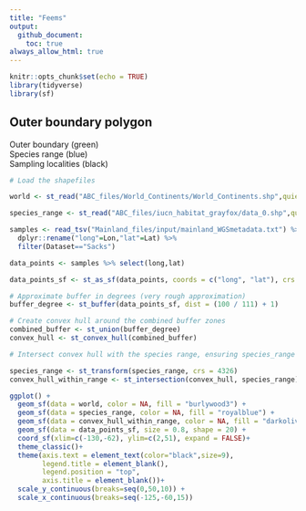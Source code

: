 ```yaml
---
title: "Feems"
output: 
  github_document:
    toc: true
always_allow_html: true
---
```


```r
knitr::opts_chunk$set(echo = TRUE)
library(tidyverse)
library(sf)
```


## Outer boundary polygon  

Outer boundary (green)  
Species range (blue)   
Sampling localities (black)  
```r

# Load the shapefiles

world <- st_read("ABC_files/World_Continents/World_Continents.shp",quiet = TRUE)

species_range <- st_read("ABC_files/iucn_habitat_grayfox/data_0.shp",quiet = TRUE)

samples <- read_tsv("Mainland_files/input/mainland_WGSmetadata.txt") %>% 
  dplyr::rename("long"=Lon,"lat"=Lat) %>% 
  filter(Dataset=="Sacks")

data_points <- samples %>% select(long,lat)

data_points_sf <- st_as_sf(data_points, coords = c("long", "lat"), crs = 4326)

# Approximate buffer in degrees (very rough approximation)
buffer_degree <- st_buffer(data_points_sf, dist = (100 / 111) + 1)

# Create convex hull around the combined buffer zones
combined_buffer <- st_union(buffer_degree)
convex_hull <- st_convex_hull(combined_buffer)

# Intersect convex hull with the species range, ensuring species_range is also in CRS 4326

species_range <- st_transform(species_range, crs = 4326)
convex_hull_within_range <- st_intersection(convex_hull, species_range)

ggplot() + 
  geom_sf(data = world, color = NA, fill = "burlywood3") + 
  geom_sf(data = species_range, color = NA, fill = "royalblue") + 
  geom_sf(data = convex_hull_within_range, color = NA, fill = "darkolivegreen1") +
  geom_sf(data = data_points_sf, size = 0.8, shape = 20) +
  coord_sf(xlim=c(-130,-62), ylim=c(2,51), expand = FALSE)+
  theme_classic()+
  theme(axis.text = element_text(color="black",size=9),
        legend.title = element_blank(),
        legend.position = "top",
        axis.title = element_blank())+
  scale_y_continuous(breaks=seq(0,50,10)) +
  scale_x_continuous(breaks=seq(-125,-60,15))

```

